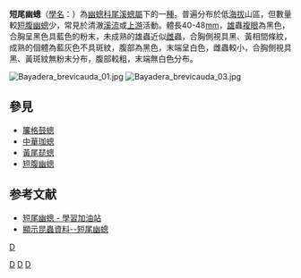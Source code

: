 {{Speciesbox
| taxon = Bayadera brevicauda
| binomial_authority = Fraser, 1928
| synonyms = 
| image= Bayadera brevicauda 02.jpg

}}

'''短尾幽蟌'''（[[學名|學名]]：{{lang|la|'''''Bayadera brevicauda'''''}}）為[[幽蟌科|幽蟌科]][[尾溪蟌屬|尾溪蟌屬]]下的一[[種|種]]。普遍分布於低[[海拔|海拔]]山區，但數量較[[短腹幽蟌|短腹幽蟌]]少，常見於清澈[[溪流|溪流]]或[[上游|上游]]活動。體長40-48[[mm|mm]]，[[雄|雄]]蟲[[複眼|複眼]]為黑色，合胸呈黑色具藍色的粉末，未成熟的雄蟲近似[[雌|雌]]蟲，合胸側視具黑、黃相間條紋，成熟的個體為藍灰色不具斑紋，腹部為黑色，末端呈白色，雌蟲較小，合胸側視具黑、黃斑紋無粉末分布，腹部較粗，末端無白色分布。

[[File:Bayadera_brevicauda_01.jpg|thumb]]
[[File:Bayadera_brevicauda_03.jpg|thumb]]

== 參見 ==
*[[簾格鼓蟌|簾格鼓蟌]]
*[[中華珈蟌|中華珈蟌]]
*[[黃尾琵蟌|黃尾琵蟌]]
*[[短腹幽蟌|短腹幽蟌]]

== 参考文献 ==
*[https://web.archive.org/web/20140222132857/http://content.edu.tw/primary/country/tc_ua/n004/41.htm 短尾幽蟌 - 學習加油站]
*[http://icontent.nkps.tp.edu.tw/insectinfo/SpeciesShow.aspx?specID=409 顯示昆蟲資料--短尾幽蟌] {{Wayback|url=http://icontent.nkps.tp.edu.tw/insectinfo/SpeciesShow.aspx?specID=409 |date=20140223090504 }}

{{taxonbar}}
[[Category:_1928年描述的昆虫|D]]
[[Category:尾溪蟌屬|D]]
[[category:台灣昆蟲|D]]
[[Category:台灣特有種|D]]
